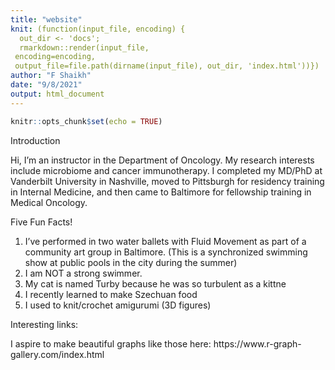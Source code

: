 ```yaml
---
title: "website"
knit: (function(input_file, encoding) {
  out_dir <- 'docs';
  rmarkdown::render(input_file,
 encoding=encoding,
 output_file=file.path(dirname(input_file), out_dir, 'index.html'))})
author: "F Shaikh"
date: "9/8/2021"
output: html_document
---
```


```r
knitr::opts_chunk$set(echo = TRUE)
```

Introduction

Hi, I'm an instructor in the Department of Oncology. My research interests include microbiome and cancer immunotherapy. I completed my MD/PhD at Vanderbilt University in Nashville, moved to Pittsburgh for residency training in Internal Medicine, and then came to Baltimore for fellowship training in Medical Oncology.



Five Fun Facts!

1. I've performed in two water ballets with Fluid Movement as part of a community art group in Baltimore. (This is a synchronized swimming show at public pools in the city during the summer)
2. I am NOT a strong swimmer. 
3. My cat is named Turby because he was so turbulent as a kittne
4. I recently learned to make Szechuan food
5. I used to knit/crochet amigurumi (3D figures)


Interesting links:

I aspire to make beautiful graphs like those here:
https://www.r-graph-gallery.com/index.html


```r

```



```r

```


